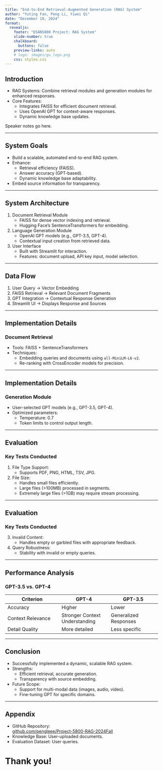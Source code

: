 ```yaml
---
title: "End-to-End Retrieval-Augmented Generation (RAG) System"
author: "Yuting Fan, Peng Li, Yiwei Qi"
date: "December 10, 2024"
format:
  revealjs:
    footer: "DSAN5800 Project: RAG System"
    slide-number: true
    chalkboard: 
      buttons: false
    preview-links: auto
    # logo: images/gu_logo.png
    css: styles.css
---
```



## Introduction
- RAG Systems: Combine retrieval modules and generation modules for enhanced responses.  
- Core Features:  
  - Integrates FAISS for efficient document retrieval.  
  - Uses OpenAI GPT for context-aware responses.  
  - Dynamic knowledge base updates.  

::: {.notes}
Speaker notes go here.
:::

---

## System Goals
- Build a scalable, automated end-to-end RAG system.  
- Enhance:  
  - Retrieval efficiency (FAISS).  
  - Answer accuracy (GPT-based).  
  - Dynamic knowledge base adaptability.  
- Embed source information for transparency.  

---

## System Architecture
1. Document Retrieval Module  
   - FAISS for dense vector indexing and retrieval.  
   - Hugging Face’s SentenceTransformers for embedding.  
2. Language Generation Module  
   - OpenAI GPT models (e.g., GPT-3.5, GPT-4).  
   - Contextual input creation from retrieved data.  
3. User Interface  
   - Built with Streamlit for interaction.  
   - Features: document upload, API key input, model selection.  

---

## Data Flow
1. User Query $\rightarrow$ Vector Embedding  
2. FAISS Retrieval $\rightarrow$ Relevant Document Fragments  
3. GPT Integration $\rightarrow$ Contextual Response Generation  
4. Streamlit UI $\rightarrow$ Displays Response and Sources  

---

## Implementation Details
### Document Retrieval  
- Tools: FAISS + SentenceTransformers  
- Techniques:  
  - Embedding queries and documents using `all-MiniLM-L6-v2`.  
  - Re-ranking with CrossEncoder models for precision.  

---

## Implementation Details
### Generation Module  
- User-selected GPT models (e.g., GPT-3.5, GPT-4).  
- Optimized parameters:  
  - Temperature: 0.7  
  - Token limits to control output length.  

---

## Evaluation
### Key Tests Conducted  
1. File Type Support:  
   - Supports PDF, PNG, HTML, TSV, JPG.  
2. File Size:  
   - Handles small files efficiently.  
   - Large files (>100MB) processed in segments.  
   - Extremely large files (>1GB) may require stream processing.

---

## Evaluation
### Key Tests Conducted 
3. Invalid Content:  
   - Handles empty or garbled files with appropriate feedback.  
4. Query Robustness:  
   - Stability with invalid or empty queries.  

---

## Performance Analysis
### GPT-3.5 vs. GPT-4  
| Criterion     | GPT-4       | GPT-3.5     |
|-------------------|-----------------|-----------------|
| Accuracy       | Higher          | Lower           |
| Context Relevance | Stronger Context Understanding | Generalized Responses |
| Detail Quality  | More detailed   | Less specific   |

---

## Conclusion
- Successfully implemented a dynamic, scalable RAG system.  
- Strengths:  
  - Efficient retrieval, accurate generation.  
  - Transparency with source embedding.  
- Future Scope:  
  - Support for multi-modal data (images, audio, video).  
  - Fine-tuning GPT for specific domains.  

---

## Appendix
- GitHub Repository: <br> [github.com/pengleee/Project-5800-RAG-2024Fall](https://github.com/pengleee/Project-5800-RAG-2024Fall)
- Knowledge Base: User-uploaded documents.  
- Evaluation Dataset: User queries.

# Thank you!